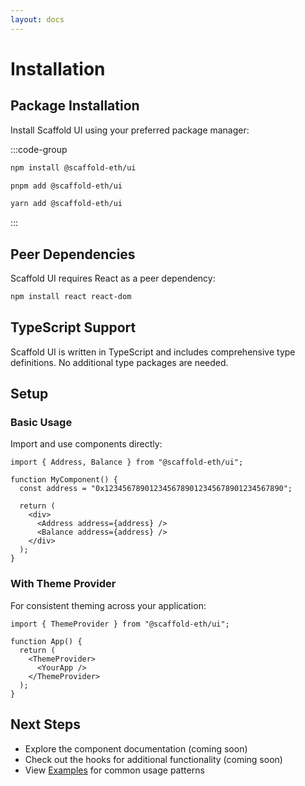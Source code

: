 ```yaml
---
layout: docs
---
```


# Installation

## Package Installation

Install Scaffold UI using your preferred package manager:

:::code-group

```bash [npm]
npm install @scaffold-eth/ui
```

```bash [pnpm]
pnpm add @scaffold-eth/ui
```

```bash [yarn]
yarn add @scaffold-eth/ui
```

:::

## Peer Dependencies

Scaffold UI requires React as a peer dependency:

```bash
npm install react react-dom
```

## TypeScript Support

Scaffold UI is written in TypeScript and includes comprehensive type definitions. No additional type packages are needed.

## Setup

### Basic Usage

Import and use components directly:

```tsx
import { Address, Balance } from "@scaffold-eth/ui";

function MyComponent() {
  const address = "0x1234567890123456789012345678901234567890";

  return (
    <div>
      <Address address={address} />
      <Balance address={address} />
    </div>
  );
}
```

### With Theme Provider

For consistent theming across your application:

```tsx
import { ThemeProvider } from "@scaffold-eth/ui";

function App() {
  return (
    <ThemeProvider>
      <YourApp />
    </ThemeProvider>
  );
}
```

## Next Steps

- Explore the component documentation (coming soon)
- Check out the hooks for additional functionality (coming soon)
- View [Examples](https://github.com/scaffold-eth/scaffold-ui/tree/main/example) for common usage patterns
